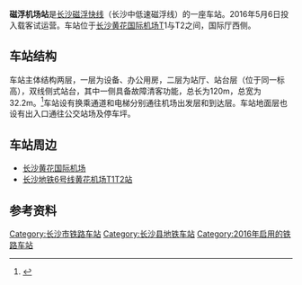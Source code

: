 {{Other uses|subject=位于[[长沙黄花国际机场|长沙黄花国际机场]]的磁浮车站|other=位于[[上海浦东国际机场|上海浦东国际机场]]的磁浮车站|浦东国际机场站}}
{{Infobox Station
|BoxWidth = 310px
|Title = 磁浮机场站
|SubTitle = 
|EngTitle = 
|EngSubTitle = Huanghua Airport
|StationSymbol = 
|linecolour = #{{长沙轨道交通标志色|CFK}}
|ImageName = Changsha Maglev Express Huanghua Airport Staion.jpg
|ImageSize = 290px
|ImageCaption = 磁浮机场站站台
|ImagePadding = 0
|Code = 
|Operator = [[长沙地铁|长沙轨道交通]]
|Owned = 
|Line = [[长沙磁浮快线|长沙磁浮快线]]
|Place = [[湖南省|湖南省]][[长沙市|长沙市]][[长沙县|长沙县]][[黄花镇|黄花镇]]
|Coord = 
|Style = 高架站
|Hall Style = 
|PlatformType = 
|PlatformNumber = 
|TrackNum = 
|Interchange = 
|ExitNumber = 
|StartDate = 2016年5月6日
|Elevation = 
|Depth = 
|connection = 
|yearly ridership = 
|daily ridership = 
}}

'''磁浮机场站'''是[[长沙磁浮快线|长沙磁浮快线]]（长沙中低速磁浮线）的一座车站。2016年5月6日投入载客试运营。车站位于[[长沙黄花国际机场|长沙黄花国际机场]]T1与T2之间，国际厅西侧。

== 车站结构 ==
车站主体结构两层，一层为设备、办公用房，二层为站厅、站台层（位于同一标高），双线侧式站台，其中一侧具备故障清客功能，总长为120m，总宽为32.2m。<ref>{{cite news|url=http://www.94uv.com/yundong/2015-12/36529-3.html|title=长沙磁浮快线三大车站 磁浮机场站}}{{Dead link|date=2019年11月 |bot=InternetArchiveBot |fix-attempted=yes }}</ref>车站设有换乘通道和电梯分别通往机场出发层和到达层。车站地面层也设有出入口通往公交站场及停车坪。

==车站周边==
*[[长沙黄花国际机场|长沙黄花国际机场]]
*[[长沙地铁|长沙地铁]][[长沙地铁6号线|6号线]][[黄花机场T1T2站|黄花机场T1T2站]]

== 参考资料 ==
{{reflist}}

{{長沙磁浮快線}}

[[Category:长沙市铁路车站|Category:长沙市铁路车站]]
[[Category:长沙县地铁车站|Category:长沙县地铁车站]]
[[Category:2016年启用的铁路车站|Category:2016年启用的铁路车站]]
